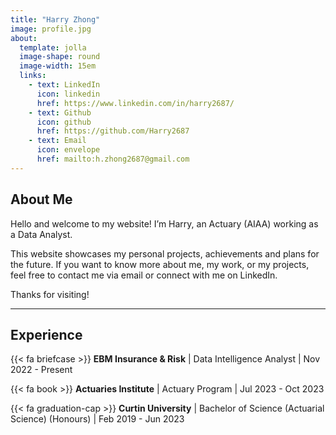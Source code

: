 ```yaml
---
title: "Harry Zhong"
image: profile.jpg
about:
  template: jolla
  image-shape: round
  image-width: 15em
  links: 
    - text: LinkedIn
      icon: linkedin
      href: https://www.linkedin.com/in/harry2687/
    - text: Github
      icon: github
      href: https://github.com/Harry2687
    - text: Email
      icon: envelope
      href: mailto:h.zhong2687@gmail.com
---
```



## About Me

Hello and welcome to my website! I’m Harry, an Actuary (AIAA) working as a Data Analyst.

This website showcases my personal projects, achievements and plans for the future. If you want to know more about me, my work, or my projects, feel free to contact me via email or connect with me on LinkedIn. 

Thanks for visiting!

---

## Experience

{{< fa briefcase >}} **EBM Insurance & Risk** | Data Intelligence Analyst | Nov 2022 - Present

{{< fa book >}} **Actuaries Institute** | Actuary Program | Jul 2023 - Oct 2023

{{< fa graduation-cap >}} **Curtin University** | Bachelor of Science (Actuarial Science) (Honours) | Feb 2019 - Jun 2023

